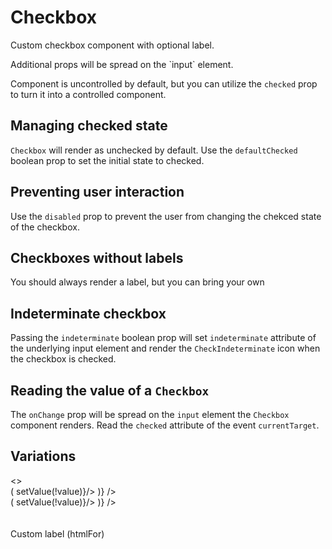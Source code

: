 

<Meta title="Forms|Checkbox" decorators={[withKnobs]} component={Checkbox} />

# Checkbox

Custom checkbox component with optional label.

<Story name="Knobs">
  <Checkbox
    disabled={boolean('disabled', false)}
    name="knobs"
    label={text('label', 'I agree to receive spam')}
  />
</Story>

<Source
  language="jsx"
  code='<Checkbox label="I agree to receive spam" />'
/>

<Info type="info">
  Additional props will be spread on the `input` element.
</Info>

<Props of={Checkbox} />

Component is uncontrolled by default, but you can utilize the `checked` prop to turn it into a controlled component.

## Managing checked state

`Checkbox` will render as unchecked by default. Use the `defaultChecked` boolean prop to set the
initial state to checked.

<Preview>
  <Story name="Managing checked state">
    <Checkbox defaultChecked name="default-checked" label="Checked by default" />
  </Story>
</Preview>

## Preventing user interaction

Use the `disabled` prop to prevent the user from changing the chekced state of the
checkbox.

<Preview>
  <Story name="Disabled checkboxes">
    <React.Fragment>
      <div>
        <Checkbox disabled name="disabled-unchecked" label="Disabled unchecked" />
      </div>
      <div>
        <Checkbox disabled defaultChecked name="disabled-checked" label="Disabled checked" />
      </div>
    </React.Fragment>
  </Story>
</Preview>

## Checkboxes without labels

You should always render a label, but you can bring your own

<Preview>
  <Story name="Checkbox without label">
    <Checkbox name="no-label" />
  </Story>
</Preview>

## Indeterminate checkbox

Passing the `indeterminate` boolean prop will set `indeterminate` attribute of the
underlying input element and render the `CheckIndeterminate` icon when the checkbox is
checked.

<Preview>
  <Story name="Indeterminate checkboxes">
    <Checkbox checked="mixed" name="notsureif" label="Indeterminate checkbox" />
  </Story>
</Preview>

## Reading the value of a `Checkbox`

The `onChange` prop will be spread on the `input` element the `Checkbox` component
renders. Read the `checked` attribute of the event `currentTarget`.

<Preview>
  <Story name="Reading the value of a Checkbox">
    <Checkbox label="Option one" onChange={action('clicked')} />
  </Story>
</Preview>

## Variations

<Preview>
  <Story name="Variations">
    <>
      <Checkbox label="Indeterminate" checked="mixed" />
      <br />
      <State
        initialValue={true}
        render={(value, setValue) => (
          <Checkbox label="Controlled Checked" checked={value} onChange={() => setValue(!value)}/>
        )}
      />
      <br />
      <State
        initialValue={false}
        render={(value, setValue) => (
          <Checkbox label="Controlled Unchecked" checked={value} onChange={() => setValue(!value)}/>
        )}
      />
      <br />
      <Checkbox label="Uncontrolled" />
      <br />
      <Checkbox label="Uncontrolled Default Checked" defaultChecked />
      <br />
      <Checkbox id="blah" />
      <label className="display--inlineBlock" htmlFor="blah">Custom label (htmlFor)</label>
    </>
  </Story>
</Preview>